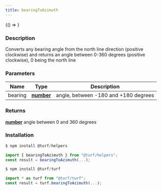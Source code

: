 ```yaml
---
title: bearingToAzimuth
---
```



<!-- Expose turf as global var for experimenting in the browser console -->

<BrowserOnly>{() => <WindowTurfGlobal turf={turf} />}</BrowserOnly>

### Description

Converts any bearing angle from the north line direction (positive clockwise)
and returns an angle between 0-360 degrees (positive clockwise), 0 being the north line

### Parameters

| Name    | Type                                                                                            | Description                          |
| ------- | ----------------------------------------------------------------------------------------------- | ------------------------------------ |
| bearing | **[number](https://developer.mozilla.org/docs/Web/JavaScript/Reference/Global_Objects/Number)** | angle, between -180 and +180 degrees |

### Returns

**[number](https://developer.mozilla.org/docs/Web/JavaScript/Reference/Global_Objects/Number)** angle between 0 and 360 degrees

### Installation

```javascript
$ npm install @turf/helpers

import { bearingToAzimuth } from "@turf/helpers";
const result = bearingToAzimuth(...);
```

```javascript
$ npm install @turf/turf

import * as turf from "@turf/turf";
const result = turf.bearingToAzimuth(...);
```
